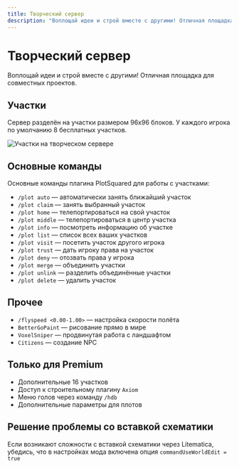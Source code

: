 ```yaml
---
title: Творческий сервер
description: "Воплощай идеи и строй вместе с другими! Отличная площадка для совместных проектов"
---
```


# Творческий сервер

Воплощай идеи и строй вместе с другими! Отличная площадка для совместных проектов.

## Участки

Сервер разделён на участки размером 96х96 блоков. У каждого игрока по умолчанию 8 бесплатных участков.

![Участки на творческом сервере](/assets/features/creative.png)

## Основные команды

Основные команды плагина PlotSquared для работы с участками:

- `/plot auto` — автоматически занять ближайший участок
- `/plot claim` — занять выбранный участок
- `/plot home` — телепортироваться на свой участок
- `/plot middle` — телепортироваться в центр участка
- `/plot info` — посмотреть информацию об участке
- `/plot list` — список всех ваших участков
- `/plot visit` — посетить участок другого игрока
- `/plot trust` — дать игроку права на участок
- `/plot deny` — отозвать права у игрока
- `/plot merge` — объединить участки
- `/plot unlink` — разделить объединённые участки
- `/plot delete` — удалить участок

## Прочее

- `/flyspeed <0.00-1.00>` — настройка скорости полёта
- `BetterGoPaint` — рисование прямо в мире
- `VoxelSniper` — продвинутая работа с ландшафтом
- `Citizens` — создание NPC

## Только для Premium

- Дополнительные 16 участков
- Доступ к строительному плагину `Axiom`
- Меню голов через команду `/hdb`
- Дополнительные параметры для плотов

## Решение проблемы со вставкой схематики

Если возникают сложности с вставкой схематики через Litematica, убедись, что в настройках мода включена опция `commandUseWorldEdit = true`
